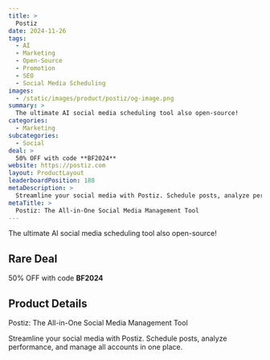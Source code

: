 ```yaml
---
title: >
  Postiz
date: 2024-11-26
tags:
  - AI
  - Marketing
  - Open-Source
  - Promotion
  - SEO
  - Social Media Scheduling
images:
  - /static/images/product/postiz/og-image.png
summary: >
  The ultimate AI social media scheduling tool also open-source!
categories:
  - Marketing
subcategories:
  - Social
deal: >
  50% OFF with code **BF2024**
website: https://postiz.com
layout: ProductLayout
leaderboardPosition: 188
metaDescription: >
  Streamline your social media with Postiz. Schedule posts, analyze performance, and manage all accounts in one place.
metaTitle: >
  Postiz: The All-in-One Social Media Management Tool
---
```

The ultimate AI social media scheduling tool also open-source!

## Rare Deal

50% OFF with code **BF2024**

## Product Details

Postiz: The All-in-One Social Media Management Tool

Streamline your social media with Postiz. Schedule posts, analyze performance, and manage all accounts in one place.
